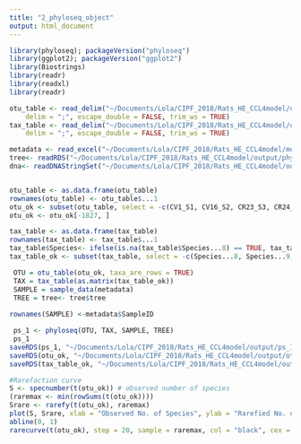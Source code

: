 ```yaml
---
title: "2_phyloseq_object"
output: html_document
---
```


```r
library(phyloseq); packageVersion("phyloseq")
library(ggplot2); packageVersion("ggplot2")
library(Biostrings)
library(readr)
library(readxl)
library(readr)

otu_table <- read_delim("~/Documents/Lola/CIPF_2018/Rats_HE_CCL4model/output/Tables/otu_table.csv", 
    delim = ";", escape_double = FALSE, trim_ws = TRUE)
tax_table <- read_delim("~/Documents/Lola/CIPF_2018/Rats_HE_CCL4model/output/Tables/tax_table.csv", 
    delim = ";", escape_double = FALSE, trim_ws = TRUE)

metadata <- read_excel("~/Documents/Lola/CIPF_2018/Rats_HE_CCL4model/metadata.xlsx")
tree<- readRDS("~/Documents/Lola/CIPF_2018/Rats_HE_CCL4model/output/phylo_tree.rds")
dna<- readDNAStringSet("~/Documents/Lola/CIPF_2018/Rats_HE_CCL4model/output/ASV.fasta")


otu_table <- as.data.frame(otu_table)
rownames(otu_table) <- otu_table$...1
otu_ok <- subset(otu_table, select = -c(CV1_S1, CV16_S2, CR23_S3, CR24_S4, CC34_36_S5, CC37_1_S6, CCR55_S7, CCR56_S8, ...1))
otu_ok <- otu_ok[-1827, ]

tax_table <- as.data.frame(tax_table)
rownames(tax_table) <- tax_table$...1
tax_table$Species<- ifelse(is.na(tax_table$Species...8) == TRUE, tax_table$Species...9, ifelse(is.na(tax_table$Species...8) == FALSE, tax_table$Species...8, "NA"))
tax_table_ok <- subset(tax_table, select = -c(Species...8, Species...9, ...1))

 OTU = otu_table(otu_ok, taxa_are_rows = TRUE)
 TAX = tax_table(as.matrix(tax_table_ok))
 SAMPLE = sample_data(metadata)
 TREE = tree<- tree$tree
 
rownames(SAMPLE) <-metadata$SampleID

 ps_1 <- phyloseq(OTU, TAX, SAMPLE, TREE)
 ps_1
saveRDS(ps_1, "~/Documents/Lola/CIPF_2018/Rats_HE_CCL4model/output/ps_1.Rds")  
saveRDS(otu_ok, "~/Documents/Lola/CIPF_2018/Rats_HE_CCL4model/output/otu_ok.Rds")  
saveRDS(tax_table_ok, "~/Documents/Lola/CIPF_2018/Rats_HE_CCL4model/output/tax_table_ok.Rds") 

#Rarefaction curve
S <- specnumber(t(otu_ok)) # observed number of species
(raremax <- min(rowSums(t(otu_ok))))
Srare <- rarefy(t(otu_ok), raremax)
plot(S, Srare, xlab = "Observed No. of Species", ylab = "Rarefied No. of Species")
abline(0, 1)
rarecurve(t(otu_ok), step = 20, sample = raremax, col = "black", cex = 0.6)
```

